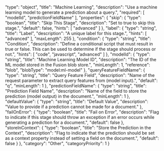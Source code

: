   "type": "object",
  "title": "Machine Learning",
  "description": "Use a machine learning model to generate a prediction about a query.",
  "required": [
    "modelId",
    "predictionFieldName"
  ],
  "properties": {
    "skip": {
      "type": "boolean",
      "title": "Skip This Stage",
      "description": "Set to true to skip this stage.",
      "default": false,
      "hints": [
        "advanced"
      ]
    },
    "label": {
      "type": "string",
      "title": "Label",
      "description": "A unique label for this stage.",
      "hints": [
        "advanced"
      ],
      "maxLength": 255
    },
    "condition": {
      "type": "string",
      "title": "Condition",
      "description": "Define a conditional script that must result in true or false. This can be used to determine if the stage should process or not.",
      "hints": [
        "code",
        "javascript",
        "advanced"
      ]
    },
    "modelId": {
      "type": "string",
      "title": "Machine Learning Model ID",
      "description": "The ID of the ML model stored in the Fusion blob store.",
      "minLength": 1,
      "reference": "blob",
      "blobType": "model:ml-model"
    },
    "queryFeatureFieldName": {
      "type": "string",
      "title": "Query Feature Field",
      "description": "Name of the request parameter to extract query features from (model input).",
      "default": "q",
      "minLength": 1
    },
    "predictionFieldName": {
      "type": "string",
      "title": "Prediction Field Name",
      "description": "Name of the field to store the prediction (model output) in the document.",
      "minLength": 1
    },
    "defaultValue": {
      "type": "string",
      "title": "Default Value",
      "description": "Value to provide if a prediction cannot be made for a document."
    },
    "failOnError": {
      "type": "boolean",
      "title": "Fail on Error",
      "description": "Flag to indicate if this stage should throw an exception if an error occurs while generating a prediction for a document.",
      "default": false
    },
    "storeInContext": {
      "type": "boolean",
      "title": "Store the Prediction in the Context",
      "description": "Flag to indicate that the prediction should be set as a context property instead of setting a field on the document.",
      "default": false
    }
  },
  "category": "Other",
  "categoryPriority": 1
}
